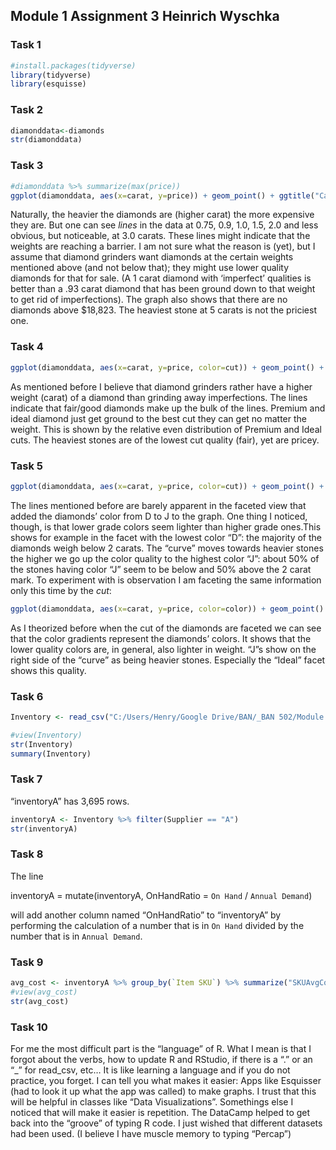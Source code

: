 ## Module 1 Assignment 3 Heinrich Wyschka

### Task 1
```{r}
#install.packages(tidyverse)
library(tidyverse)
library(esquisse)
```

### Task 2
```{r}
diamonddata<-diamonds
str(diamonddata)
```

### Task 3
```{r}
#diamonddata %>% summarize(max(price))
ggplot(diamonddata, aes(x=carat, y=price)) + geom_point() + ggtitle("Carats vs Price")
```

Naturally, the heavier the diamonds are (higher carat) the more expensive they are. But one can see *lines* in the data at 0.75, 0.9, 1.0, 1.5, 2.0 and less obvious, but noticeable, at 3.0 carats. These lines might indicate that the weights are reaching a barrier. I am not sure what the reason is (yet), but I assume that diamond grinders want diamonds at the certain weights mentioned above (and not below that); they might use lower quality diamonds for that for sale. (A 1 carat diamond with 'imperfect' qualities is better than a .93 carat diamond that has been ground down to that weight to get rid of imperfections). The graph also shows that there are no diamonds above $18,823. The heaviest stone at 5 carats is not the priciest one. 

### Task 4
```{r}
ggplot(diamonddata, aes(x=carat, y=price, color=cut)) + geom_point() + ggtitle("Carats/Price/Cut")
```

As mentioned before I believe that diamond grinders rather have a higher weight (carat) of a diamond than grinding away imperfections. The lines indicate that fair/good diamonds make up the bulk of the lines. Premium and ideal diamond just get ground to the best cut they can get no matter the weight. This is shown by the relative even distribution of Premium and Ideal cuts. The heaviest stones are of the lowest cut quality (fair), yet are pricey. 

### Task 5
```{r}
ggplot(diamonddata, aes(x=carat, y=price, color=cut)) + geom_point() + facet_wrap(~color) + ggtitle("Carats/Price/Cut by Color facet")

```

The lines mentioned before are barely apparent in the faceted view that added the diamonds' color from D to J to the graph. One thing I noticed, though, is that lower grade colors seem lighter than higher grade ones.This shows for example in the facet with the lowest color "D": the majority of the diamonds weigh below 2 carats. The "curve" moves towards heavier stones the higher we go up the color quality to the highest color "J": about 50% of the stones having color "J" seem to be below and 50% above the 2 carat mark. To experiment with is observation I am faceting the same information only this time by the *cut*:

```{r}
ggplot(diamonddata, aes(x=carat, y=price, color=color)) + geom_point() + facet_wrap(~cut) + ggtitle("Carats/Price/Color by Cut facet")
```

As I theorized before when the cut of the diamonds are faceted we can see that the color gradients represent the diamonds' colors. It shows that the lower quality colors are, in general, also lighter in weight. "J"s show on the right side of the "curve" as being heavier stones. Especially the "Ideal" facet shows this quality.

### Task 6
```{r}
Inventory <- read_csv("C:/Users/Henry/Google Drive/BAN/_BAN 502/Module 1/Assignment 3/InventoryData.csv")

#view(Inventory)
str(Inventory)
summary(Inventory)
```

### Task 7

"inventoryA" has 3,695 rows.

```{r}
inventoryA <- Inventory %>% filter(Supplier == "A")
str(inventoryA)
```

### Task 8
The line

inventoryA = mutate(inventoryA, OnHandRatio = `On Hand` / `Annual Demand`)

will add another column named "OnHandRatio" to "inventoryA" by performing the calculation of a number that is in `On Hand` divided by the number that is in `Annual Demand`.

### Task 9
```{r}
avg_cost <- inventoryA %>% group_by(`Item SKU`) %>% summarize("SKUAvgCost"=mean(`Cost per Unit ($)`))
#view(avg_cost)
str(avg_cost)
```

### Task 10
For me the most difficult part is the "language" of R. What I mean is that I forgot about the verbs, how to update R and RStudio, if there is a "." or an "_" for read_csv, etc... It is like learning a language and if you do not practice, you forget. I can tell you what makes it easier: Apps like Esquisser (had to look it up what the app was called) to make graphs. I trust that this will be helpful in classes like "Data Visualizations". Somethings else I noticed that will make it easier is repetition. The DataCamp helped to get back into the "groove" of typing R code. I just wished that different datasets had been used. (I believe I have muscle memory to typing "Percap") 




















